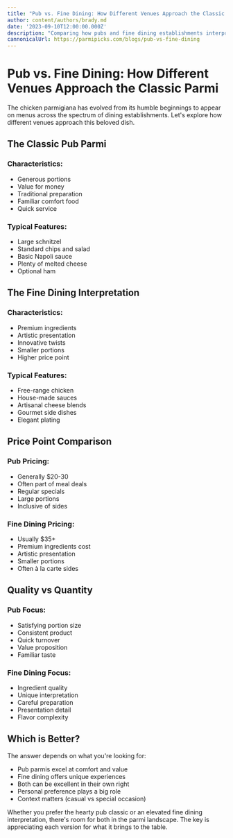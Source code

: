 ```yaml
---
title: "Pub vs. Fine Dining: How Different Venues Approach the Classic Parmi"
author: content/authors/brady.md
date: '2023-09-10T12:00:00.000Z'
description: "Comparing how pubs and fine dining establishments interpret the chicken parmigiana."
cannonicalUrl: https://parmipicks.com/blogs/pub-vs-fine-dining
---
```


# Pub vs. Fine Dining: How Different Venues Approach the Classic Parmi

The chicken parmigiana has evolved from its humble beginnings to appear on menus across the spectrum of dining establishments. Let's explore how different venues approach this beloved dish.

## The Classic Pub Parmi

### Characteristics:
- Generous portions
- Value for money
- Traditional preparation
- Familiar comfort food
- Quick service

### Typical Features:
- Large schnitzel
- Standard chips and salad
- Basic Napoli sauce
- Plenty of melted cheese
- Optional ham

## The Fine Dining Interpretation

### Characteristics:
- Premium ingredients
- Artistic presentation
- Innovative twists
- Smaller portions
- Higher price point

### Typical Features:
- Free-range chicken
- House-made sauces
- Artisanal cheese blends
- Gourmet side dishes
- Elegant plating

## Price Point Comparison

### Pub Pricing:
- Generally $20-30
- Often part of meal deals
- Regular specials
- Large portions
- Inclusive of sides

### Fine Dining Pricing:
- Usually $35+
- Premium ingredients cost
- Artistic presentation
- Smaller portions
- Often à la carte sides

## Quality vs Quantity

### Pub Focus:
- Satisfying portion size
- Consistent product
- Quick turnover
- Value proposition
- Familiar taste

### Fine Dining Focus:
- Ingredient quality
- Unique interpretation
- Careful preparation
- Presentation detail
- Flavor complexity

## Which is Better?

The answer depends on what you're looking for:
- Pub parmis excel at comfort and value
- Fine dining offers unique experiences
- Both can be excellent in their own right
- Personal preference plays a big role
- Context matters (casual vs special occasion)

Whether you prefer the hearty pub classic or an elevated fine dining interpretation, there's room for both in the parmi landscape. The key is appreciating each version for what it brings to the table. 